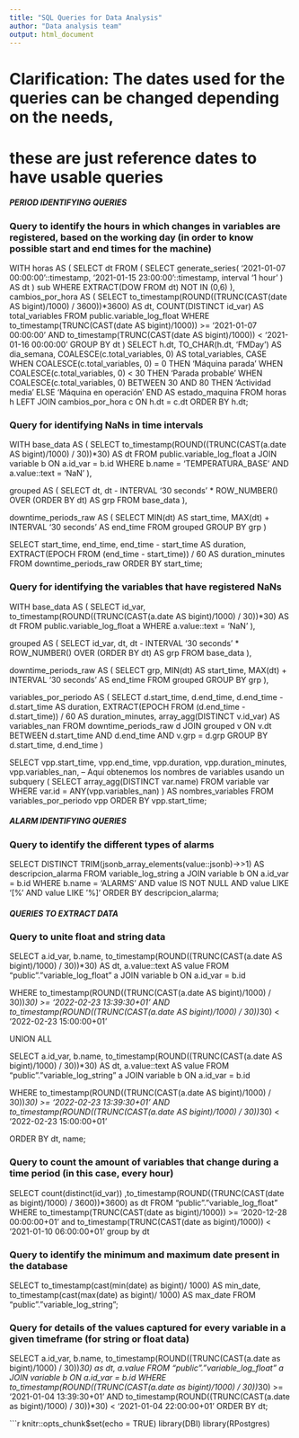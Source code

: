 ```yaml
---
title: "SQL Queries for Data Analysis"
author: "Data analysis team"
output: html_document
---
```


# Clarification: The dates used for the queries can be changed depending on the needs,
# these are just reference dates to have usable queries


##### PERIOD IDENTIFYING QUERIES #####

### Query to identify the hours in which changes in variables are registered, based on the working day (in order to know possible start and end times for the machine)

WITH horas AS (
  SELECT dt FROM (
    SELECT generate_series(
      '2021-01-07 00:00:00'::timestamp,
      '2021-01-15 23:00:00'::timestamp,
      interval '1 hour'
    ) AS dt
  ) sub
  WHERE EXTRACT(DOW FROM dt) NOT IN (0,6)
),
cambios_por_hora AS (
  SELECT 
    to_timestamp(ROUND((TRUNC(CAST(date AS bigint)/1000) / 3600))*3600) AS dt,
    COUNT(DISTINCT id_var) AS total_variables
  FROM public.variable_log_float
  WHERE to_timestamp(TRUNC(CAST(date AS bigint)/1000)) >= '2021-01-07 00:00:00'
    AND to_timestamp(TRUNC(CAST(date AS bigint)/1000)) < '2021-01-16 00:00:00'
  GROUP BY dt
)
SELECT
  h.dt,
  TO_CHAR(h.dt, 'FMDay') AS dia_semana,
  COALESCE(c.total_variables, 0) AS total_variables,
  CASE 
    WHEN COALESCE(c.total_variables, 0) = 0 THEN 'Máquina parada'
    WHEN COALESCE(c.total_variables, 0) < 30 THEN 'Parada probable'
    WHEN COALESCE(c.total_variables, 0) BETWEEN 30 AND 80 THEN 'Actividad media'
    ELSE 'Máquina en operación'
  END AS estado_maquina
FROM horas h
LEFT JOIN cambios_por_hora c ON h.dt = c.dt
ORDER BY h.dt;

### Query for identifying NaNs in time intervals

WITH base_data AS (
    SELECT 
        to_timestamp(ROUND((TRUNC(CAST(a.date AS bigint)/1000) / 30))*30) AS dt
    FROM public.variable_log_float a
    JOIN variable b ON a.id_var = b.id
    WHERE b.name = 'TEMPERATURA_BASE' AND a.value::text = 'NaN'
),

grouped AS (
    SELECT 
        dt,
        dt - INTERVAL '30 seconds' * ROW_NUMBER() OVER (ORDER BY dt) AS grp
    FROM base_data
),

downtime_periods_raw AS (
    SELECT 
        MIN(dt) AS start_time,
        MAX(dt) + INTERVAL '30 seconds' AS end_time
    FROM grouped
    GROUP BY grp
)

SELECT 
    start_time,
    end_time,
    end_time - start_time AS duration,
    EXTRACT(EPOCH FROM (end_time - start_time)) / 60 AS duration_minutes
FROM downtime_periods_raw
ORDER BY start_time;


### Query for identifying the variables that have registered NaNs

WITH base_data AS (
    SELECT 
        id_var,
        to_timestamp(ROUND((TRUNC(CAST(a.date AS bigint)/1000) / 30))*30) AS dt
    FROM public.variable_log_float a
    WHERE a.value::text = 'NaN'
),

grouped AS (
    SELECT 
        id_var,
        dt,
        dt - INTERVAL '30 seconds' * ROW_NUMBER() OVER (ORDER BY dt) AS grp
    FROM base_data
),

downtime_periods_raw AS (
    SELECT 
        grp,
        MIN(dt) AS start_time,
        MAX(dt) + INTERVAL '30 seconds' AS end_time
    FROM grouped
    GROUP BY grp
),

variables_por_periodo AS (
    SELECT 
        d.start_time,
        d.end_time,
        d.end_time - d.start_time AS duration,
        EXTRACT(EPOCH FROM (d.end_time - d.start_time)) / 60 AS duration_minutes,
        array_agg(DISTINCT v.id_var) AS variables_nan
    FROM downtime_periods_raw d
    JOIN grouped v
      ON v.dt BETWEEN d.start_time AND d.end_time
      AND v.grp = d.grp
    GROUP BY d.start_time, d.end_time
)

SELECT
    vpp.start_time,
    vpp.end_time,
    vpp.duration,
    vpp.duration_minutes,
    vpp.variables_nan,
    -- Aquí obtenemos los nombres de variables usando un subquery
    (
      SELECT array_agg(DISTINCT var.name)
      FROM variable var
      WHERE var.id = ANY(vpp.variables_nan)
    ) AS nombres_variables
FROM variables_por_periodo vpp
ORDER BY vpp.start_time;



##### ALARM IDENTIFYING QUERIES #####

### Query to identify the different types of alarms

SELECT DISTINCT
    TRIM(jsonb_array_elements(value::jsonb)->>1) AS descripcion_alarma
FROM variable_log_string a
JOIN variable b ON a.id_var = b.id
WHERE b.name = 'ALARMS'
  AND value IS NOT NULL
  AND value LIKE '[%'
  AND value LIKE '%]'
ORDER BY descripcion_alarma;



##### QUERIES TO EXTRACT DATA #####

### Query to unite float and string data

SELECT 
    a.id_var,
    b.name,
    to_timestamp(ROUND((TRUNC(CAST(a.date AS bigint)/1000) / 30))*30) AS dt,
    a.value::text AS value
FROM "public"."variable_log_float" a
JOIN variable b 
    ON a.id_var = b.id

WHERE to_timestamp(ROUND((TRUNC(CAST(a.date AS bigint)/1000) / 30))*30) >= '2022-02-23 13:39:30+01'
  AND to_timestamp(ROUND((TRUNC(CAST(a.date AS bigint)/1000) / 30))*30) < '2022-02-23 15:00:00+01'

UNION ALL

SELECT 
    a.id_var,
    b.name,
    to_timestamp(ROUND((TRUNC(CAST(a.date AS bigint)/1000) / 30))*30) AS dt,
    a.value::text AS value
FROM "public"."variable_log_string" a
JOIN variable b 
    ON a.id_var = b.id

WHERE to_timestamp(ROUND((TRUNC(CAST(a.date AS bigint)/1000) / 30))*30) >= '2022-02-23 13:39:30+01'
  AND to_timestamp(ROUND((TRUNC(CAST(a.date AS bigint)/1000) / 30))*30) < '2022-02-23 15:00:00+01'

ORDER BY dt, name;

### Query to count the amount of variables that change during a time period (in this case, every hour)

SELECT count(distinct(id_var)) ,to_timestamp(ROUND((TRUNC(CAST(date as bigint)/1000) / 3600))*3600) 
as dt FROM "public"."variable_log_float" 
WHERE to_timestamp(TRUNC(CAST(date as bigint)/1000)) >= '2020-12-28 00:00:00+01' 
and to_timestamp(TRUNC(CAST(date as bigint)/1000)) < '2021-01-10 06:00:00+01'
group by dt

### Query to identify the minimum and maximum date present in the database

SELECT to_timestamp(cast(min(date) as bigint)/ 1000) AS min_date, 
to_timestamp(cast(max(date) as bigint)/ 1000) AS max_date 
FROM "public"."variable_log_string";

### Query for details of the values captured for every variable in a given timeframe (for string or float data)

SELECT 
    a.id_var,
    b.name,
    to_timestamp(ROUND((TRUNC(CAST(a.date as bigint)/1000) / 30))*30) as dt,
    a.value
FROM "public"."variable_log_float" a
JOIN variable b 
    ON a.id_var = b.id
WHERE to_timestamp(ROUND((TRUNC(CAST(a.date as bigint)/1000) / 30))*30) >= '2021-01-04 13:39:30+01'
  AND to_timestamp(ROUND((TRUNC(CAST(a.date as bigint)/1000) / 30))*30) < '2021-01-04 22:00:00+01'
ORDER BY dt;





```r
knitr::opts_chunk$set(echo = TRUE)
library(DBI)
library(RPostgres)
